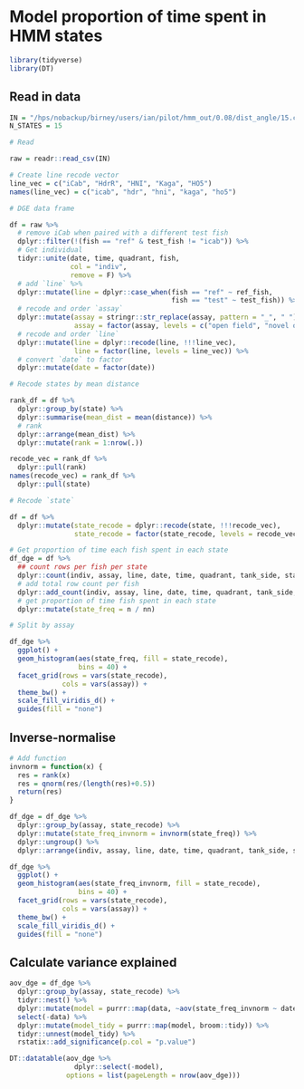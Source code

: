 # Model proportion of time spent in HMM states

```r
library(tidyverse)
library(DT)
```

## Read in data

```r
IN = "/hps/nobackup/birney/users/ian/pilot/hmm_out/0.08/dist_angle/15.csv"
N_STATES = 15
```

```r
# Read 

raw = readr::read_csv(IN)

# Create line recode vector
line_vec = c("iCab", "HdrR", "HNI", "Kaga", "HO5")
names(line_vec) = c("icab", "hdr", "hni", "kaga", "ho5")

# DGE data frame

df = raw %>% 
  # remove iCab when paired with a different test fish
  dplyr::filter(!(fish == "ref" & test_fish != "icab")) %>% 
  # Get individual
  tidyr::unite(date, time, quadrant, fish,
               col = "indiv", 
               remove = F) %>% 
  # add `line` %>% 
  dplyr::mutate(line = dplyr::case_when(fish == "ref" ~ ref_fish,
                                        fish == "test" ~ test_fish)) %>% 
  # recode and order `assay` 
  dplyr::mutate(assay = stringr::str_replace(assay, pattern = "_", " "),
                assay = factor(assay, levels = c("open field", "novel object"))) %>% 
  # recode and order `line`
  dplyr::mutate(line = dplyr::recode(line, !!!line_vec),
                line = factor(line, levels = line_vec)) %>% 
  # convert `date` to factor
  dplyr::mutate(date = factor(date))

# Recode states by mean distance

rank_df = df %>% 
  dplyr::group_by(state) %>% 
  dplyr::summarise(mean_dist = mean(distance)) %>% 
  # rank
  dplyr::arrange(mean_dist) %>% 
  dplyr::mutate(rank = 1:nrow(.))

recode_vec = rank_df %>% 
  dplyr::pull(rank)
names(recode_vec) = rank_df %>% 
  dplyr::pull(state)

# Recode `state`

df = df %>% 
  dplyr::mutate(state_recode = dplyr::recode(state, !!!recode_vec),
                state_recode = factor(state_recode, levels = recode_vec))

# Get proportion of time each fish spent in each state
df_dge = df %>% 
  ## count rows per fish per state
  dplyr::count(indiv, assay, line, date, time, quadrant, tank_side, state_recode) %>% 
  # add total row count per fish
  dplyr::add_count(indiv, assay, line, date, time, quadrant, tank_side, wt = n, name = "nn") %>% 
  # get proportion of time fish spent in each state
  dplyr::mutate(state_freq = n / nn)

# Split by assay

df_dge %>% 
  ggplot() + 
  geom_histogram(aes(state_freq, fill = state_recode),
                 bins = 40) +
  facet_grid(rows = vars(state_recode),
             cols = vars(assay)) +
  theme_bw() +
  scale_fill_viridis_d() +
  guides(fill = "none")
```


## Inverse-normalise

```r
# Add function
invnorm = function(x) {
  res = rank(x)
  res = qnorm(res/(length(res)+0.5))
  return(res)
}

df_dge = df_dge %>% 
  dplyr::group_by(assay, state_recode) %>% 
  dplyr::mutate(state_freq_invnorm = invnorm(state_freq)) %>% 
  dplyr::ungroup() %>% 
  dplyr::arrange(indiv, assay, line, date, time, quadrant, tank_side, state_recode)

df_dge %>% 
  ggplot() + 
  geom_histogram(aes(state_freq_invnorm, fill = state_recode),
                 bins = 40) +
  facet_grid(rows = vars(state_recode),
             cols = vars(assay)) +
  theme_bw() +
  scale_fill_viridis_d() +
  guides(fill = "none")
```

## Calculate variance explained

```r
aov_dge = df_dge %>% 
  dplyr::group_by(assay, state_recode) %>% 
  tidyr::nest() %>%
  dplyr::mutate(model = purrr::map(data, ~aov(state_freq_invnorm ~ date + time + quadrant + tank_side + line, data = .))) %>%
  select(-data) %>% 
  dplyr::mutate(model_tidy = purrr::map(model, broom::tidy)) %>%
  tidyr::unnest(model_tidy) %>% 
  rstatix::add_significance(p.col = "p.value")

DT::datatable(aov_dge %>% 
                dplyr::select(-model),
              options = list(pageLength = nrow(aov_dge)))
```

